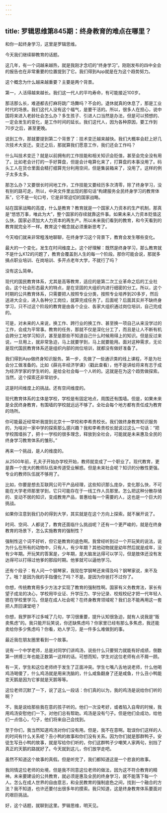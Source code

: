 ```yaml
---
---
---
```

title: 罗辑思维第845期：终身教育的难点在哪里？
---

和你一起终身学习，这里是罗辑思维。

今天我们继续聊教育的话题。

这几年，有一个词越来越热，就是我刚才念叨的“终身学习”。刚刚发布的四中全会的报告也在非常重要的位置提到了它。我们得到App就是在为这个趋势努力。

这个概念为什么越来越重要？主要是两个背景。

第一，人活得越来越长。我们这一代人的平均寿命，有可能接近100岁。

那活那么长，难道都去打麻将跳广场舞吗？不会的。退休就真的休息了，那是工业时代的场景。我们这代人没有这个福气，是要干活的。所以，很多人在担心，说中国将来进入老龄社会怎么办？多生孩子、引进人口当然是办法，但是可以预想的、一定会发生的变化，是工作时间的延长。我们这代人，因为各种原因，要工作到70岁之后，甚至更晚。

说到工作，那就要提到第二个背景了：技术变迁越来越快。我们大概率会赶上好几次技术大变迁。变迁之后，那就算我们愿意工作，我们还会工作吗？

什么叫技术变迁？就是以前拥有的工作技能和相关知识会贬值，甚至会完全没有用了。比如老会计打的一手好算盘，但是会计电算化来了，打算盘的本事没用了。码头工人在货仓里面会精打细算充分利用空间，但是集装箱来了，没用了。这样的例子太多太多。

那怎么办？又要很长时间地工作，工作技能又要经历多次清零，除了终身学习，没有别的路可走。所以，中央文件里出现的那句话“构建服务全民终身学习的教育体系”，它不是一句口号，它是非常迫切的国家战略。

站在国家战略的高度，什么是教育？教育就是一个国家人力资本的生产机制，那真是“悠悠万事，唯此为大”，整个国家的存续就靠这件事。如果未来人力资本贬值这么快，国家必须加大人力资本的再生产。所以未来我们看到的教育，和今天看到的教育就完全不一样。教育这个概念就必须重新思考了。

今天咱们就来非常粗浅地聊聊，在终身学习这个背景下，教育会发生哪些变化。

最大的一个变化，发生在时间维度上。这个好理解：既然是终身学习，那么教育就不是什么K12的问题了，教育会覆盖到人生的每一个阶段。那你可能会说，那就多搞点职业培训、在岗培训、多开点老年大学，不就行了吗？

没有这么简单。

现代的国民教育体系，尤其是高等教育，适应的是第二次工业革命之后的工业社会。这个社会形态最大的特点，是在坚固的大组织内进行细密的分工。所以，这个时期的公共教育体系，只需要把人按照专业分类，按照专业培养到20多岁，然后送进大企业，进入各种分工岗位，就算完成任务了。后面呢？后面其实并不缺终身学习，只不过这个阶段的教育是由各个企业、各家大组织通过岗位培训，自己完成的。

可是，对未来的人来说，换工作、跨行业的换工作、甚至换一项自己从来没学过的工作，会成为平常事。教育的任务，那就不仅是深化分工了，而且是让人不断有机会跨分工地学习知识，甚至是那些不知道自己什么时候用得上的知识。但是反过来说，一旦用上，就非常急迫，马上就要学到，马上就要能用。面对这种需求，无论是现代国民教育体系还是组织内部的岗位培训，就都没有做好准备了。

我们得到App做终身知识服务。第一步，先做了一些通识类的线上课程，不是为社会分工做准备的。比如《薛兆丰经济学课》（戳此查看），他不是讲给将来有志于成为经济学家的学生听的，是给全社会每一个人听的。这就是在为这个趋势做探索。当然，这个探索还非常初步。

这是时间维度上的挑战。还有空间维度的。

现代教育体系的主体是学校，学校是有固定地点，周围还有围墙。但是，如果未来是全民终身教育，有围墙的学校就远远不够了。全社会每个地方都有责任成为教育的场所。

你可能最近经常听我提到北京十一学校和李希贵校长。我们做终身教育知识服务的，为啥对一家中学的探索那么感兴趣？我和李希贵校长就说过这么一句话：“把学校围墙拆了，把十一学校的很多理念，释放到全社会，可能就是未来惠及全民的终身学习教育体系的雏形。”

再来一个挑战，是人的维度的。

从2500年前，孔夫子开始办学校开始，教师就变成了一个职业了。现代教育，更是靠一个庞大的教师队伍来传道受业解惑。但是未来社会呢？知识的分散性更强。专业的教师队伍就不够用了。

比如，你要是想去互联网公司干产品经理，这些知识那么庞杂，变化那么快，不可能在大学老师那里学到，它只可能存在于一线工作人员那里。怎么把这种分散存储的、变动不居的知识，变成教育产品，普惠给每一个需要的人，这也是一个巨大的挑战。

如果你注意到我们办的得到大学，其实就是在这个方向上探索。就不展开说了。

时间、空间、人都说了，教育还面临什么挑战呢？还有一个更严峻的，就是在终身教育的场景下，怎么实施教育的强制性？

强制性这个词不好听，但它是教育的底色啊。我曾经听到过一个开玩笑的说法，说为什么在所有的动物中，只有人，有少年期？其他动物就是幼年然后就是成年，没有少年期。开玩笑的答案是，少年期，是大脑发达得可以学习，但是肢体还没有发达得可以打得过他爹的那段时期。他爹就可以逼他学习。

还有个段子：有人问一个钢琴家，我现在学钢琴还来得及吗？钢琴家说，来不及了。哦？是因为我的手指僵化了吗？不是。是因为你爸打不过你了。

你想，传统教育用多少方法才实现了教育的强制性啊。国家有义务教育法，家长有望子成龙的决心，学校用毕业证、升学压力、学分记录、校规校纪才把一代年轻人摁在学校里学习。但是在成人社会呢？在终身教育领域呢？我们总不能再用这一套把人弄回课堂吧？

你想，我罗胖不过多喊了几句，学习很重要，提升认知很急迫，就有人说我是“贩卖焦虑”的。我只能开玩笑说，你还缺焦虑吗？你家里已经有那么多焦虑，我还能卖给你多少焦虑吗？你看，劝人学习，是一件多么难做到的事。

最近我在朋友圈里看到一个故事。

说有一个中学老师，总是对同学们讲鸡汤，说些什么只要努力就能有好成绩，倒数第一拼搏三年也能正数第一这样的话。可想而知，学生对这位老师有点不屑一顾。

有一天，学生和这位老师终于发生了正面冲突。学生七嘴八舌地说老师，什么他喝鸡汤喝傻了，什么鸡汤就是用来洗脑的，什么咸鱼翻身了还是咸鱼，什么丑小鸭能变天鹅是因为它爹就是天鹅等等。

这位老师沉默了一下，说了这么一段话：你们真的以为，我的鸡汤是说给你们听的啊？

不，我是说给那些我在意的孩子听的。他们一次没考好，或者陷入自卑的时候，我用鸡汤安慰他们一下。对他们总有帮助。鸡汤是没有勺子。但是他们会成功，给他们一点信心，勺子，他们将来自己会找到。

至于你们，我当然知道鸡汤对你们没有用。但是，我不在意啊。耽误你们这样的人的时间有什么关系呢？丑小鸭的故事和你们没有关系。因为你们就是那群鸭子。安徒生写丑小鸭的故事，就是写给你们听的，你们这群鸭子少嘲笑人家两句，别挡了真正的天鹅的路就好了。今天就到这儿，你们放学走吧。

虽然不知道这个故事的真假。但是听完了，我们都知道这是一个悲哀的故事。

我同情这位老师的处境，但是我不同意这位老师的做法，因为这不符合教育的精神。未来要建设的公共教育，就必须是惠及全民的终身学习，就不能落下每一个人。怎么在成人世界的自由意志，和全民教育的强制底色之间，找到一个融合的方法？我不知道，也许还要付出很多年的摸索。我只知道，这是终身教育体系要面对的艰巨挑战。

好，这个话题，就聊到这里。罗辑思维，明天见。

